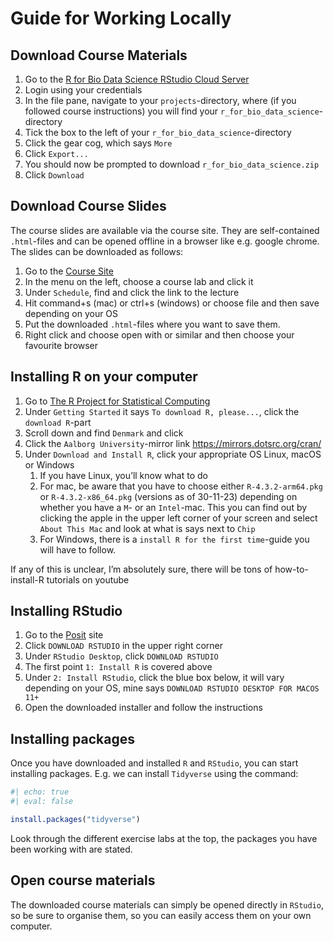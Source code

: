 # Guide for Working Locally {.unnumbered}

## Download Course Materials

1. Go to the [R for Bio Data Science RStudio Cloud Server](https://teaching.healthtech.dtu.dk/22100/rstudio.php)
1. Login using your credentials
1. In the file pane, navigate to your `projects`-directory, where (if you followed course instructions) you will find your `r_for_bio_data_science`-directory
1. Tick the box to the left of your `r_for_bio_data_science`-directory
1. Click the gear cog, which says `More`
1. Click `Export...`
1. You should now be prompted to download `r_for_bio_data_science.zip`
1. Click `Download`

## Download Course Slides

The course slides are available via the course site. They are self-contained `.html`-files and can be opened offline in a browser like e.g. google chrome. The slides can be downloaded as follows:

1. Go to the [Course Site](http://r4bds.github.io/)
1. In the menu on the left, choose a course lab and click it
1. Under `Schedule`, find and click the link to the lecture
1. Hit command+s (mac) or ctrl+s (windows) or choose file and then save depending on your OS
1. Put the downloaded `.html`-files where you want to save them.
1. Right click and choose open with or similar and then choose your favourite browser

## Installing R on your computer

1. Go to [The R Project for Statistical Computing](https://www.r-project.org)
1. Under `Getting Started` it says `To download R, please...`, click the `download R`-part
1. Scroll down and find `Denmark` and click
1. Click the `Aalborg University`-mirror link [https://mirrors.dotsrc.org/cran/](Aalborg University)
1. Under `Download and Install R`, click your appropriate OS Linux, macOS or Windows
    1. If you have Linux, you'll know what to do
    1. For mac, be aware that you have to choose either `R-4.3.2-arm64.pkg` or `R-4.3.2-x86_64.pkg` (versions as of 30-11-23) depending on whether you have a `M`- or an `Intel`-mac. This you can find out by clicking the apple in the upper left corner of your screen and select `About This Mac` and look at what is says next to `Chip`
    1. For Windows, there is a `install R for the first time`-guide you will have to follow.
  
If any of this is unclear, I'm absolutely sure, there will be tons of how-to-install-R tutorials on youtube

## Installing RStudio

1. Go to the [Posit](https://posit.co) site
1. Click `DOWNLOAD RSTUDIO` in the upper right corner
1. Under `RStudio Desktop`, click `DOWNLOAD RSTUDIO`
1. The first point `1: Install R` is covered above
1. Under `2: Install RStudio`, click the blue box below, it will vary depending on your OS, mine says `DOWNLOAD RSTUDIO DESKTOP FOR MACOS 11+`
1. Open the downloaded installer and follow the instructions

## Installing packages

Once you have downloaded and installed `R` and `RStudio`, you can start installing packages. E.g. we can install `Tidyverse` using the command:

```r
#| echo: true
#| eval: false

install.packages("tidyverse")
```

Look through the different exercise labs at the top, the packages you have been working with are stated.

## Open course materials

The downloaded course materials can simply be opened directly in `RStudio`, so be sure to organise them, so you can easily access them on your own computer.
